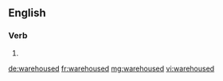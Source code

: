 ==English==

===Verb===
{{head|en}}

# {{en-past of|warehouse}}

[[de:warehoused]]
[[fr:warehoused]]
[[mg:warehoused]]
[[vi:warehoused]]